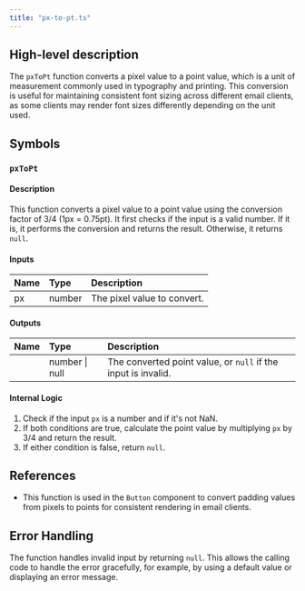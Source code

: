 ```yaml
---
title: "px-to-pt.ts"
---
```


## High-level description
The `pxToPt` function converts a pixel value to a point value, which is a unit of measurement commonly used in typography and printing. This conversion is useful for maintaining consistent font sizing across different email clients, as some clients may render font sizes differently depending on the unit used.

## Symbols

### `pxToPt`
#### Description
This function converts a pixel value to a point value using the conversion factor of 3/4 (1px = 0.75pt). It first checks if the input is a valid number. If it is, it performs the conversion and returns the result. Otherwise, it returns `null`.

#### Inputs
| Name | Type | Description |
|:-----|:-----|:------------|
| px | number | The pixel value to convert. |

#### Outputs
| Name | Type | Description |
|:-----|:-----|:------------|
|  | number \| null | The converted point value, or `null` if the input is invalid. |

#### Internal Logic
1. Check if the input `px` is a number and if it's not NaN.
2. If both conditions are true, calculate the point value by multiplying `px` by 3/4 and return the result.
3. If either condition is false, return `null`.

## References
- This function is used in the `Button` component to convert padding values from pixels to points for consistent rendering in email clients.

## Error Handling
The function handles invalid input by returning `null`. This allows the calling code to handle the error gracefully, for example, by using a default value or displaying an error message.
